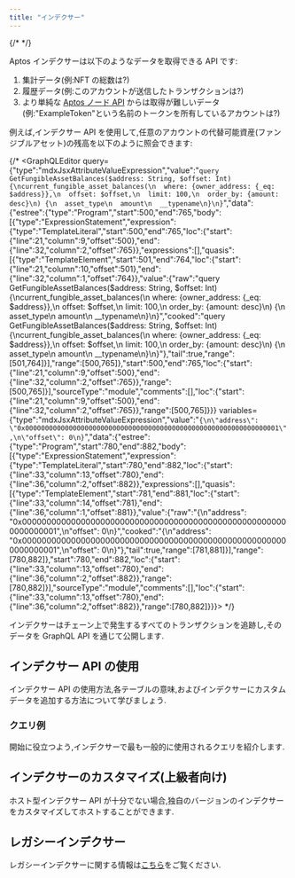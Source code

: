 ```yaml
---
title: "インデクサー"
---
```


{/* <IndexerBetaNotice></IndexerBetaNotice> */}

Aptos インデクサーは以下のようなデータを取得できる API です:

1. 集計データ(例:NFT の総数は?)
2. 履歴データ(例:このアカウントが送信したトランザクションは?)
3. より単純な [Aptos ノード API](/ja/build/apis/fullnode-rest-api) からは取得が難しいデータ(例:&quot;ExampleToken&quot;という名前のトークンを所有しているアカウントは?)






例えば,インデクサー API を使用して,任意のアカウントの代替可能資産(ファンジブルアセット)の残高を以下のように照会できます:

{/* <GraphQLEditor query={"type":"mdxJsxAttributeValueExpression","value":"`query GetFungibleAssetBalances($address: String, $offset: Int) {\ncurrent_fungible_asset_balances(\n  where: {owner_address: {_eq: $address}},\n  offset: $offset,\n  limit: 100,\n  order_by: {amount: desc}\n) {\n  asset_type\n  amount\n  __typename\n}\n}`","data":{"estree":{"type":"Program","start":500,"end":765,"body":[{"type":"ExpressionStatement","expression":{"type":"TemplateLiteral","start":500,"end":765,"loc":{"start":{"line":21,"column":9,"offset":500},"end":{"line":32,"column":2,"offset":765}},"expressions":[],"quasis":[{"type":"TemplateElement","start":501,"end":764,"loc":{"start":{"line":21,"column":10,"offset":501},"end":{"line":32,"column":1,"offset":764}},"value":{"raw":"query GetFungibleAssetBalances($address: String, $offset: Int) {\ncurrent_fungible_asset_balances(\n  where: {owner_address: {_eq: $address}},\n  offset: $offset,\n  limit: 100,\n  order_by: {amount: desc}\n) {\n  asset_type\n  amount\n  __typename\n}\n}","cooked":"query GetFungibleAssetBalances($address: String, $offset: Int) {\ncurrent_fungible_asset_balances(\n  where: {owner_address: {_eq: $address}},\n  offset: $offset,\n  limit: 100,\n  order_by: {amount: desc}\n) {\n  asset_type\n  amount\n  __typename\n}\n}"},"tail":true,"range":[501,764]}],"range":[500,765]},"start":500,"end":765,"loc":{"start":{"line":21,"column":9,"offset":500},"end":{"line":32,"column":2,"offset":765}},"range":[500,765]}],"sourceType":"module","comments":[],"loc":{"start":{"line":21,"column":9,"offset":500},"end":{"line":32,"column":2,"offset":765}},"range":[500,765]}}} variables={"type":"mdxJsxAttributeValueExpression","value":"`{\n\"address\": \"0x0000000000000000000000000000000000000000000000000000000000000001\",\n\"offset\": 0\n}`","data":{"estree":{"type":"Program","start":780,"end":882,"body":[{"type":"ExpressionStatement","expression":{"type":"TemplateLiteral","start":780,"end":882,"loc":{"start":{"line":33,"column":13,"offset":780},"end":{"line":36,"column":2,"offset":882}},"expressions":[],"quasis":[{"type":"TemplateElement","start":781,"end":881,"loc":{"start":{"line":33,"column":14,"offset":781},"end":{"line":36,"column":1,"offset":881}},"value":{"raw":"{\n\"address\": \"0x0000000000000000000000000000000000000000000000000000000000000001\",\n\"offset\": 0\n}","cooked":"{\n\"address\": \"0x0000000000000000000000000000000000000000000000000000000000000001\",\n\"offset\": 0\n}"},"tail":true,"range":[781,881]}],"range":[780,882]},"start":780,"end":882,"loc":{"start":{"line":33,"column":13,"offset":780},"end":{"line":36,"column":2,"offset":882}},"range":[780,882]}],"sourceType":"module","comments":[],"loc":{"start":{"line":33,"column":13,"offset":780},"end":{"line":36,"column":2,"offset":882}},"range":[780,882]}}}></GraphQLEditor> */}

<Aside type="note">
  インデクサーはチェーン上で発生するすべてのトランザクションを追跡し,そのデータを GraphQL API を通じて公開します.
</Aside>

## インデクサー API の使用

インデクサー API の使用方法,各テーブルの意味,およびインデクサーにカスタムデータを追加する方法について学びましょう.



<CardGrid>
  <LinkCard href="/ja/build/indexer/aptos-hosted" title="API へのアクセス" description="インデクサー API へのクエリ方法を学びます。" />

  <LinkCard href="/ja/build/indexer/indexer-reference" title="インデクサーテーブルリファレンス" description="インデクサーテーブルとそのスキーマの詳細なリファレンス。" />

  <LinkCard href="/ja/build/indexer/architecture" title="アーキテクチャ" description="インデクサーのアーキテクチャの詳細な説明。" />
</CardGrid>



### クエリ例

開始に役立つよう,インデクサーで最も一般的に使用されるクエリを紹介します.



<CardGrid>
  <LinkCard href="/ja/build/indexer/fungible-asset-balances" title="代替可能資産の残高を取得" description="アカウントが現在所有するすべての代替可能資産を取得します。" />

  <LinkCard href="/ja/build/indexer/account-transactions" title="アカウントのトランザクションを取得" description="アカウントに影響を与えるすべてのトランザクションを取得します。" />

  <LinkCard href="/ja/build/indexer/ans-lookup" title="Aptos 名を取得" description="アカウントに関連付けられた Aptos 名を取得します（ANS 経由）。" />

  <LinkCard href="/ja/build/indexer/fungible-asset-info" title="代替可能資産の情報を取得" description="特定の代替可能資産に関する詳細情報を取得します。" />

  <LinkCard href="/ja/build/indexer/get-nft-collections" title="NFT コレクションを取得" description="特定のアカウントが所有する NFT コレクションを取得します。" />

  <LinkCard href="/ja/build/indexer/get-nfts" title="NFT を取得" description="特定のアカウントが所有する個々の NFT を取得します。" />

  <LinkCard href="/ja/build/indexer/token-metadata" title="トークンメタデータを取得" description="特定のトークンのメタデータ情報を取得します。" />

  <LinkCard href="/ja/build/indexer/get-delegators" title="ステーキングプールの委任者数を取得" description="ステーキングプール内のアクティブな委任者数を取得します。" />
</CardGrid>



## インデクサーのカスタマイズ(上級者向け)

ホスト型インデクサー API が十分でない場合,独自のバージョンのインデクサーをカスタマイズしてホストすることができます.



<CardGrid>
  <LinkCard href="/ja/build/indexer/architecture" title="アーキテクチャ" description="インデクサーのアーキテクチャの詳細な説明。" />

  <LinkCard href="/ja/build/indexer/indexer-sdk" title="インデクサー SDK" description="インデクサー SDK でカスタムプロセッサを作成" />

  <LinkCard href="/ja/build/indexer/txn-stream" title="トランザクションストリーミングサービス" description="インデクサーが使用する GRPC トランザクションストリーミングサービス" />

  <LinkCard href="/ja/build/indexer/self-hosted" title="セルフホスト型インデクサー API" description="独自のインデクサー API をホストする" />
</CardGrid>



## レガシーインデクサー

レガシーインデクサーに関する情報は[こちら](/ja/build/indexer/legacy)をご覧ください.
